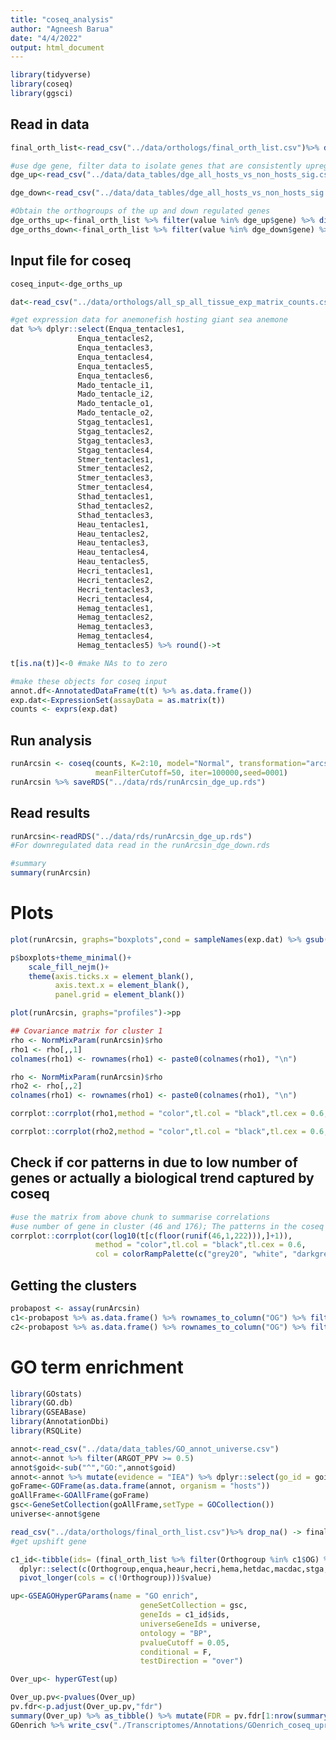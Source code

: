 ```yaml
---
title: "coseq_analysis"
author: "Agneesh Barua"
date: "4/4/2022"
output: html_document
---
```


```r
library(tidyverse)
library(coseq)
library(ggsci)
```

## Read in data
```r
final_orth_list<-read_csv("../data/orthologs/final_orth_list.csv")%>% drop_na() %>% pivot_longer(!Orthogroup)

#use dge gene, filter data to isolate genes that are consistently upregulated and downregulated in all samples. These are individual transcripts, not orthologs.
dge_up<-read_csv("../data/data_tables/dge_all_hosts_vs_non_hosts_sig.csv") %>%  dplyr::select(!fdr) %>% spread(sp,logFC) %>% drop_na() %>% filter(if_all(where(is.numeric), ~ .x > 0) | !if_any(where(is.numeric), ~ .x < 0))

dge_down<-read_csv("../data/data_tables/dge_all_hosts_vs_non_hosts_sig.csv") %>% dplyr::select(!fdr) %>% spread(sp,logFC) %>% drop_na() %>% filter(if_all(where(is.numeric), ~ .x < 0) | !if_any(where(is.numeric), ~ .x > 0))

#Obtain the orthogroups of the up and down regulated genes
dge_orths_up<-final_orth_list %>% filter(value %in% dge_up$gene) %>% distinct(Orthogroup)
dge_orths_down<-final_orth_list %>% filter(value %in% dge_down$gene) %>% distinct(Orthogroup)
```

## Input file for coseq

```r
coseq_input<-dge_orths_up

dat<-read_csv("../data/orthologs/all_sp_all_tissue_exp_matrix_counts.csv") %>% filter(Orthogroup %in% coseq_input$Orthogroup) %>%  column_to_rownames("Orthogroup")

#get expression data for anemonefish hosting giant sea anemone
dat %>% dplyr::select(Enqua_tentacles1,
               Enqua_tentacles2,
               Enqua_tentacles3,
               Enqua_tentacles4,
               Enqua_tentacles5,
               Enqua_tentacles6,
               Mado_tentacle_i1,
               Mado_tentacle_i2,
               Mado_tentacle_o1,
               Mado_tentacle_o2,
               Stgag_tentacles1,
               Stgag_tentacles2,
               Stgag_tentacles3,
               Stgag_tentacles4,
               Stmer_tentacles1,
               Stmer_tentacles2,
               Stmer_tentacles3,
               Stmer_tentacles4,
               Sthad_tentacles1,
               Sthad_tentacles2,
               Sthad_tentacles3,
               Heau_tentacles1,
               Heau_tentacles2,
               Heau_tentacles3,
               Heau_tentacles4,
               Heau_tentacles5,
               Hecri_tentacles1,
               Hecri_tentacles2,
               Hecri_tentacles3,
               Hecri_tentacles4,
               Hemag_tentacles1,
               Hemag_tentacles2,
               Hemag_tentacles3,
               Hemag_tentacles4,
               Hemag_tentacles5) %>% round()->t

t[is.na(t)]<-0 #make NAs to to zero

#make these objects for coseq input
annot.df<-AnnotatedDataFrame(t(t) %>% as.data.frame()) 
exp.dat<-ExpressionSet(assayData = as.matrix(t))
counts <- exprs(exp.dat)
```

## Run analysis
```r
runArcsin <- coseq(counts, K=2:10, model="Normal", transformation="arcsin",norm = "TMM", 
                   meanFilterCutoff=50, iter=100000,seed=0001)
runArcsin %>% saveRDS("../data/rds/runArcsin_dge_up.rds")
```

## Read results
```r
runArcsin<-readRDS("../data/rds/runArcsin_dge_up.rds")
#For downregulated data read in the runArcsin_dge_down.rds

#summary
summary(runArcsin) 
```

# Plots
```r
plot(runArcsin, graphs="boxplots",cond = sampleNames(exp.dat) %>% gsub(pattern = "_tentacles[0-9]",replacement = "") %>% gsub(pattern = "_tentacle_i[0-9]",replacement = "") %>% gsub(pattern = "_tentacle_o[0-9]",replacement = ""),add_lines = F)->p

p$boxplots+theme_minimal()+
    scale_fill_nejm()+
    theme(axis.ticks.x = element_blank(),
          axis.text.x = element_blank(),
          panel.grid = element_blank())

plot(runArcsin, graphs="profiles")->pp

## Covariance matrix for cluster 1
rho <- NormMixParam(runArcsin)$rho
rho1 <- rho[,,1]
colnames(rho1) <- rownames(rho1) <- paste0(colnames(rho1), "\n")

rho <- NormMixParam(runArcsin)$rho
rho2 <- rho[,,2]
colnames(rho1) <- rownames(rho1) <- paste0(colnames(rho1), "\n")

corrplot::corrplot(rho1,method = "color",tl.col = "black",tl.cex = 0.6,col = colorRampPalette(c("grey20", "white", "darkgreen"))(100))

corrplot::corrplot(rho2,method = "color",tl.col = "black",tl.cex = 0.6,col = colorRampPalette(c("grey20", "white", "darkgreen"))(100))
```

## Check if cor patterns in due to low number of genes or actually a biological trend captured by coseq
```r
#use the matrix from above chunk to summarise correlations
#use number of gene in cluster (46 and 176); The patterns in the coseq cluster are different from same number of random genes
corrplot::corrplot(cor(log10(t[c(floor(runif(46,1,222))),]+1)),
                   method = "color",tl.col = "black",tl.cex = 0.6,
                   col = colorRampPalette(c("grey20", "white", "darkgreen"))(100))
```

## Getting the clusters
```r
probapost <- assay(runArcsin)
c1<-probapost %>% as.data.frame() %>% rownames_to_column("OG") %>% filter(Cluster_1 >= 0.8)
c2<-probapost %>% as.data.frame() %>% rownames_to_column("OG") %>% filter(Cluster_2 >= 0.8)
```

# GO term enrichment
```r
library(GOstats)
library(GO.db)
library(GSEABase)
library(AnnotationDbi)
library(RSQLite)

annot<-read_csv("../data/data_tables/GO_annot_universe.csv")
annot<-annot %>% filter(ARGOT_PPV >= 0.5)
annot$goid<-sub("^","GO:",annot$goid)
annot<-annot %>% mutate(evidence = "IEA") %>% dplyr::select(go_id = goid, evidence,gene = qpid) #keep this order
goFrame<-GOFrame(as.data.frame(annot, organism = "hosts"))
goAllFrame<-GOAllFrame(goFrame)
gsc<-GeneSetCollection(goAllFrame,setType = GOCollection())
universe<-annot$gene
```

```r
read_csv("../data/orthologs/final_orth_list.csv")%>% drop_na() -> final_orth_list
#get upshift gene

c1_id<-tibble(ids= (final_orth_list %>% filter(Orthogroup %in% c1$OG) %>% 
  dplyr::select(c(Orthogroup,enqua,heaur,hecri,hema,hetdac,macdac,stga,stha,stmer)) %>% 
  pivot_longer(cols = c(!Orthogroup)))$value)

up<-GSEAGOHyperGParams(name = "GO enrich", 
                             geneSetCollection = gsc,
                             geneIds = c1_id$ids,
                             universeGeneIds = universe,
                             ontology = "BP",
                             pvalueCutoff = 0.05,
                             conditional = F,
                             testDirection = "over")

Over_up<- hyperGTest(up)

Over_up.pv<-pvalues(Over_up)
pv.fdr<-p.adjust(Over_up.pv,"fdr")
summary(Over_up) %>% as_tibble() %>% mutate(FDR = pv.fdr[1:nrow(summary(Over_up) %>% as_tibble())]) %>% dplyr::select(GOBPID,FDR,Term,Size) %>% filter(FDR<=0.05) -> GOenrich
GOenrich %>% write_csv("./Transcriptomes/Annotations/GOenrich_coseq_upreg_cluster1.csv")
```
